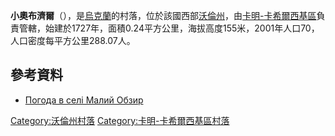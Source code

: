 {{coord|51|26|29|N|25|14|10|E|scale:30000|display=title}}

'''小奧布濟爾'''（{{lang-uk|Малий Обзир}}），是[[烏克蘭|烏克蘭]]的村落，位於該國西部[[沃倫州|沃倫州]]，由[[卡明-卡希爾西基區|卡明-卡希爾西基區]]負責管轄，始建於1727年，面積0.24平方公里，海拔高度155米，2001年人口70，人口密度每平方公里288.07人。

==參考資料==
* [http://weather.in.ua/ua/volynskaja/14681 Погода в селі Малий Обзир] {{Wayback|url=http://weather.in.ua/ua/volynskaja/14681 |date=20160305104723 }}

[[Category:沃倫州村落|Category:沃倫州村落]]
[[Category:卡明-卡希爾西基區村落|Category:卡明-卡希爾西基區村落]]


{{Volyn-geo-stub}}
